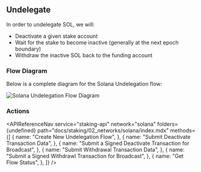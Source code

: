 
## Undelegate

In order to undelegate SOL, we will:

- Deactivate a given stake account
- Wait for the stake to become inactive (generally at the next epoch boundary)
- Withdraw the inactive SOL back to the funding account

### Flow Diagram

Below is a complete diagram for the Solana Undelegation flow:

<img
  src={img1}
  alt="Solana Undelegation Flow Diagram"
  className="inline-image"
/>

### Actions

<APIReferenceNav
  service="staking-api"
  network="solana"
  folders={undefined}
  path="docs/staking/02_networks/solana/index.mdx"
  methods={[
    {
      name: "Create New Undelegation Flow",
    },
    {
      name: "Submit Deactivate Transaction Data",
    },
    {
      name: "Submit a Signed Deactivate Transaction for Broadcast",
    },
    {
      name: "Submit Withdrawal Transaction Data",
    },
    {
      name: "Submit a Signed Withdrawl Transaction for Broadcast",
    },
    {
      name: "Get Flow Status",
    },
  ]}
/>
